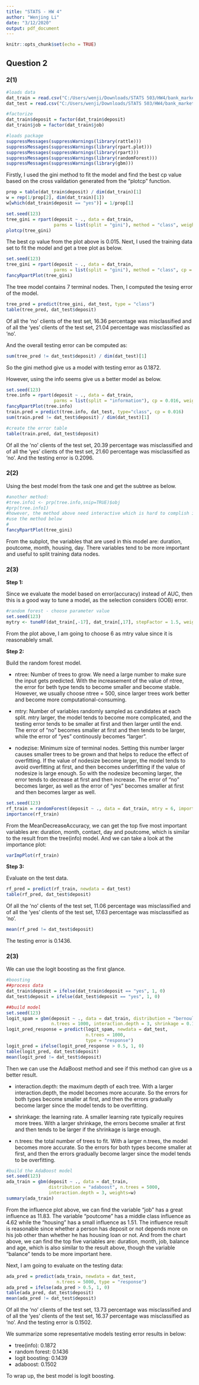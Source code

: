 ---
title: "STATS - HW 4"
author: "Wenjing Li"
date: "3/12/2020"
output: pdf_document
---

```{r setup, include=FALSE}
knitr::opts_chunk$set(echo = TRUE)
```

## Question 2

### 2(1)

```{r,echo=FALSE, warning=FALSE}
#loads data
dat_train = read.csv("C:/Users/wenji/Downloads/STATS 503/HW4/bank_marketing_train.csv", header = TRUE)
dat_test = read.csv("C:/Users/wenji/Downloads/STATS 503/HW4/bank_marketing_test.csv", header = TRUE)

#factorize
dat_train$deposit = factor(dat_train$deposit)
dat_train$job = factor(dat_train$job)

#loads package
suppressMessages(suppressWarnings(library(rattle)))
suppressMessages(suppressWarnings(library(rpart.plot)))
suppressMessages(suppressWarnings(library(rpart)))
suppressMessages(suppressWarnings(library(randomForest)))
suppressMessages(suppressWarnings(library(gbm)))
```

Firstly, I used the gini method to fit the model and find the best cp value based on the cross vaildation generated from the "plotcp" function.

```{r}
prop = table(dat_train$deposit) / dim(dat_train)[1]
w = rep(1/prop[2], dim(dat_train)[1])
w[which(dat_train$deposit == "yes")] = 1/prop[1]

set.seed(123)
tree_gini = rpart(deposit ~ ., data = dat_train,
                  parms = list(split = "gini"), method = "class", weights = w)
plotcp(tree_gini)
```

The best cp value from the plot above is 0.015. Next, I used the training data set to fit the model and get a tree plot as below.

```{r}
set.seed(123)
tree_gini = rpart(deposit ~ ., data = dat_train,
                  parms = list(split = "gini"), method = "class", cp = 0.015, weights = w)
fancyRpartPlot(tree_gini)
```

The tree model contains 7 terminal nodes. Then, I computed the tesing error of the model.

```{r}
tree_pred = predict(tree_gini, dat_test, type = "class")
table(tree_pred, dat_test$deposit)
```

Of all the 'no' clients of the test set, 16.36 percentage was misclassified and of all the 'yes' clients of the test set, 21.04 percentage was misclassified as 'no'.

And the overall testing error can be computed as:

```{r}
sum(tree_pred != dat_test$deposit) / dim(dat_test)[1]
```

So the gini method give us a model with testing error as 0.1872.

However, using the info seems give us a better model as below.

```{r}
set.seed(123)
tree.info = rpart(deposit ~ ., data = dat_train,
                  parms = list(split = "information"), cp = 0.016, weights = w)
fancyRpartPlot(tree.info)
train.pred = predict(tree.info, dat_test, type="class", cp = 0.016)
sum(train.pred != dat_test$deposit) / dim(dat_test)[1]
```

```{r}
#create the error table
table(train.pred, dat_test$deposit)
```

Of all the 'no' clients of the test set, 20.39 percentage was misclassified and of all the 'yes' clients of the test set, 21.60 percentage was misclassified as 'no'. And the testing error is 0.2096.

### 2(2)

Using the best model from the task one and get the subtree as below.

```{r}
#another method:
#tree.info1 <- prp(tree.info,snip=TRUE)$obj
#prp(tree.info1)
#however, the method above need interactive which is hard to complish in markdown file
#use the method below
#
fancyRpartPlot(tree_gini)
```

From the subplot, the variables that are used in this model are: duration, poutcome, month, housing, day. There variables tend to be more important and useful to split training data nodes.

### 2(3)

**Step 1:**

Since we evaluate the model based on error(accuracy) instead of AUC, then this is a good way to tune a model, as the selection considers (OOB) error.

```{r}
#random forest - choose parameter value
set.seed(123)
mytry <- tuneRF(dat_train[,-17], dat_train[,17], stepFactor = 1.5, weights=w)
```

From the plot above, I am going to choose 6 as mtry value since it is reasonablely small.

**Step 2:**

Build the random forest model.

* ntree: Number of trees to grow. We need a large number to make sure the input gets predicted. With the increasement of the value of ntree, the error for beth type tends to become smaller and become stable. However, we usually choose ntree = 500, since larger trees work better and become more computational-consuming.

* mtry: Number of variables randomly sampled as candidates at each split. mtry larger, the model tends to become more complicated, and the testing error tends to be smaller at first and then larger until the end. The error of "no" becomes smaller at first and then tends to be larger, while the error of "yes" continously becomes "larger".

* nodezise: Minimum size of terminal nodes. Setting this number larger causes smaller trees to be grown and that helps to reduce the effect of overfitting. If the value of nodesize become larger, the model tends to avoid overfitting at first, and then becomes underfitting if the value of nodesize is large enough. So with the nodesize becoming larger, the error tends to decrease at first and then increase. The error of "no" becomes larger, as well as the error of "yes" becomes smaller at first and then becomes larger as well.

```{r}
set.seed(123)
rf_train = randomForest(deposit ~ ., data = dat_train, mtry = 6, importance = TRUE, nodesize=5, weights=w)
importance(rf_train)
```

From the MeanDecreaseAccuracy, we can get the top five most important variables are: duration, month, contact, day and poutcome, which is similar to the result from the tree(info) model. And we can take a look at the importance plot:

```{r}
varImpPlot(rf_train)
```

**Step 3:**

Evaluate on the test data.

```{r}
rf_pred = predict(rf_train, newdata = dat_test)
table(rf_pred, dat_test$deposit)
```

Of all the 'no' clients of the test set, 11.06 percentage was misclassified and of all the 'yes' clients of the test set, 17.63 percentage was misclassified as 'no'.

```{r}
mean(rf_pred != dat_test$deposit)
```

The testing error is 0.1436.

### 2(3)

We can use the logit boosting as the first glance.

```{r}
#boosting
##process data
dat_train$deposit = ifelse(dat_train$deposit == "yes", 1, 0)
dat_test$deposit = ifelse(dat_test$deposit == "yes", 1, 0)

##build model
set.seed(123)
logit_spam = gbm(deposit ~ ., data = dat_train, distribution = "bernoulli", 
                 n.trees = 1000, interaction.depth = 3, shrinkage = 0.1, weights=w)
logit_pred_response = predict(logit_spam, newdata = dat_test,
                              n.trees = 1000, 
                              type = "response")
logit_pred = ifelse(logit_pred_response > 0.5, 1, 0)
table(logit_pred, dat_test$deposit)
mean(logit_pred != dat_test$deposit)
```

Then we can use the AdaBoost method and see if this method can give us a better result.

* interaction.depth: the maximum depth of each tree. With a larger interaction.depth, the model becomes more accurate. So the errors for both types become smaller at first, and then the errors gradually become larger since the model tends to be overfitting.

* shrinkage: the learning rate. A smaller learning rate typically requires more trees. With a larger shrinkage, the errors become smaller at first and then tends to be larger if the shrinkage is large enough.

* n.trees: the total number of trees to fit. With a larger n.trees, the model becomes more accurate. So the errors for both types become smaller at first, and then the errors gradually become larger since the model tends to be overfitting.

```{r}
#build the AdaBoost model
set.seed(123)
ada_train = gbm(deposit ~ ., data = dat_train,
                distribution = "adaboost", n.trees = 5000, 
                interaction.depth = 3, weights=w)
summary(ada_train)
```

From the influence plot above, we can find the variable "job" has a great influence as 11.83. The variable "poutcome" has a middle class influence as 4.62 while the "housing" has a small influence as 1.51. The influence result is reasonable since whether a person has deposit or not depends more on his job other than whether he has housing loan or not. And from the chart above, we can find the top five variables are: duration, month, job, balance and age, which is also similar to the result above, though the variable "balance" tends to be more important here.

Next, I am going to evaluate on the testing data:

```{r}
ada_pred = predict(ada_train, newdata = dat_test,
                   n.trees = 5000, type = "response")
ada_pred = ifelse(ada_pred > 0.5, 1, 0)
table(ada_pred, dat_test$deposit)
mean(ada_pred != dat_test$deposit)
```

Of all the 'no' clients of the test set, 13.73 percentage was misclassified and of all the 'yes' clients of the test set, 16.37 percentage was misclassified as 'no'. And the testing error is 0.1502.

We summarize some representative models testing error results in below:

* tree(info): 0.1872
* random forest: 0.1436
* logit boosting: 0.1439
* adaboost: 0.1502

To wrap up, the best model is logit boosting.
